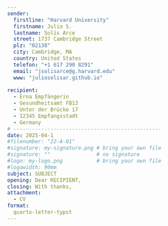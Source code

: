 ```yaml
---
sender:
  firstline: "Harvard University"
  firstname: Julio S.
  lastname: Solís Arce
  street: 1737 Cambridge Street
  plz: "02138"
  city: Cambridge, MA
  country: United States
  telefon: "+1 617 290 8291"
  email: "jsolisarce@g.harvard.edu"
  www: "juliosolisar.github.io"
  
recipient:
  - Erna Empfängerin
  - Gesundheitsamt FB13
  - Unter der Brücke 17
  - 12345 Empfangsstadt
  - Germany
# ------------------------------------------------  
date: 2025-04-1
#filenumber: "22-A-01"
#signature: my-signature.png # bring your own file 
#signature: ""               # no signature
#logo: my-logo.png           # bring your own file 
#logowidth: 90mm
subject: SUBJECT
opening: Dear RECIPIENT,
closing: With thanks,
attachment:
  - CV
format:
  quarto-letter-typst
---
```





```{=typst}
#lorem(5000)
```
